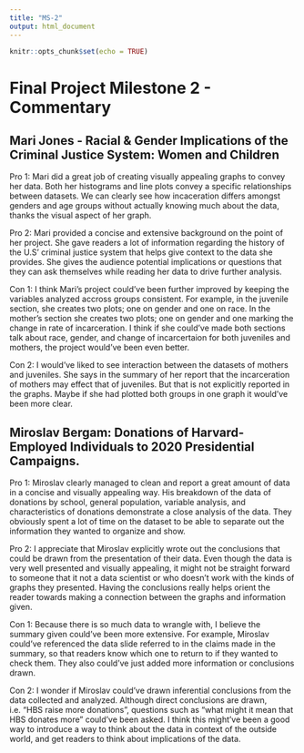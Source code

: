 ```yaml
---
title: "MS-2"
output: html_document
---
```


```r
knitr::opts_chunk$set(echo = TRUE)
```

# Final Project Milestone 2 - Commentary

## Mari Jones - Racial & Gender Implications of the Criminal Justice System: Women and Children
Pro 1: Mari did a great job of creating visually appealing graphs to convey her data. Both her histograms and line plots convey a specific relationships between datasets. We can clearly see how incaceration differs amongst genders and age groups without actually knowing much about the data, thanks the visual aspect of her graph. 

Pro 2: Mari provided a concise and extensive background on the point of her project. She gave readers a lot of information regarding the history of the U.S' criminal justice system that helps give context to the data she provides. She gives the audience potential implications or questions that they can ask themselves while reading  her data to drive further analysis.

Con 1: I think Mari's project could've been further improved by keeping the variables analyzed accross groups consistent. For example, in the juvenile section, she creates two plots; one on gender and one on race. In the mother's section she creates two plots; one on gender and one marking the change in rate of incarceration. I think if she could've made both sections talk about race, gender, and change of incarcertaion for both juveniles and mothers, the project would've been even better.

Con 2: I would've liked to see interaction between the datasets of mothers and juveniles. She says in the summary of her report that the incarceration of mothers may effect that of juveniles. But that is not explicitly reported in the graphs. Maybe if she had plotted both groups in one graph it would've been more clear.

## Miroslav Bergam: Donations of Harvard-Employed Individuals to 2020 Presidential Campaigns.
Pro 1: Miroslav clearly managed to clean and report a great amount of data in a concise and visually appealing way. His breakdown of the data of donations by school, general population, variable analysis, and characteristics of donations demonstrate a close analysis of the data. They obviously spent a lot of time on the dataset to be able to separate out the information they wanted to organize and show.

Pro 2: I appreciate that Miroslav explicitly wrote out the conclusions that could be drawn from the presentation of their data. Even though the data is very well presented and visually appealing, it might not be straight forward to someone that it not a data scientist or who doesn't work with the kinds of graphs they presented. Having the conclusions really helps orient the reader towards making a connection between the graphs and information given.

Con 1: Because there is so much data to wrangle with, I believe the summary given could've been more extensive. For example, Miroslav could've referenced the data slide referred to in the claims made in the summary, so that readers know which one to return to if they wanted to check them. They also could've just added more information or conclusions drawn.

Con 2: I wonder if Miroslav could've drawn inferential conclusions from the data collected and analyzed. Although direct conclusions are drawn, i.e. "HBS raise more donations", questions such as "what might it mean that HBS donates more" could've been asked. I think this might've been a good way to introduce a way to think about the data in context of the outside world, and get readers to think about implications of the data.



